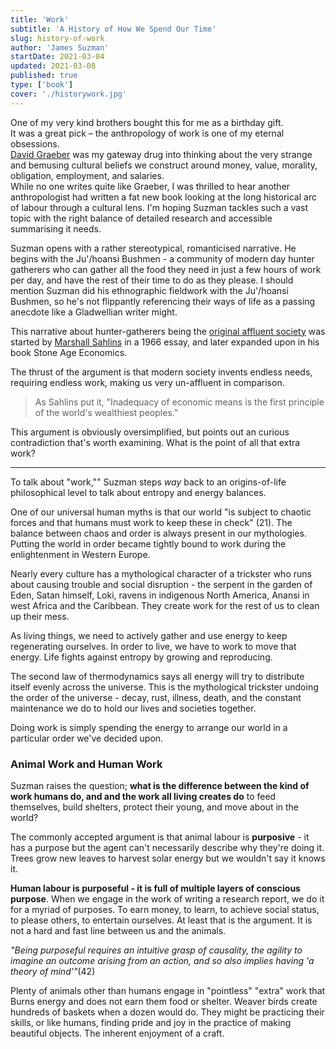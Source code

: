 ```yaml
---
title: 'Work'
subtitle: 'A History of How We Spend Our Time'
slug: history-of-work
author: 'James Suzman'
startDate: 2021-03-04
updated: 2021-03-08
published: true
type: ['book']
cover: './historywork.jpg'
---
```


<ReadingContext url="https://www.librarything.com/work/25361616">

One of my very kind brothers bought this for me as a birthday gift.  
It was a great pick – the anthropology of work is one of my eternal obsessions.  
[David Graeber](https://en.wikipedia.org/wiki/David_Graeber) was my gateway drug into thinking about the very strange and bemusing cultural beliefs we construct around money, value, morality, obligation, employment, and salaries.  
While no one writes quite like Graeber, I was thrilled to hear another anthropologist had written a fat new book looking at the long historical arc of labour through a cultural lens. I'm hoping Suzman tackles such a vast topic with the right balance of detailed research and accessible summarising it needs.    

</ReadingContext>


Suzman opens with a rather stereotypical, romanticised narrative. He begins with the Ju'/hoansi Bushmen - a community of modern day hunter gatherers who can gather all the food they need in just a few hours of work per day, and have the rest of their time to do as they please. <Footnote idName={1}>I should mention Suzman did his ethnographic fieldwork with the Ju'/hoansi Bushmen, so he's not flippantly referencing their ways of life as a passing anecdote like a Gladwellian writer might.</Footnote>

This narrative about hunter-gatherers being the [original affluent society](https://en.wikipedia.org/wiki/Original_affluent_society) was started by [Marshall Sahlins](https://en.wikipedia.org/wiki/Marshall_Sahlins) in a 1966 essay, and later expanded upon in his book Stone Age Economics. 

The thrust of the argument is that modern society invents endless needs, requiring endless work, making us very un-affluent in comparison.

> As Sahlins put it, "Inadequacy of economic means is the first principle of the world's wealthiest peoples."

This argument is obviously oversimplified, but points out an curious contradiction that's worth examining. What is the point of all that extra work?

---

To talk about "work,"" Suzman steps _way_ back to an origins-of-life philosophical level to talk about entropy and energy balances.

One of our universal human myths is that our world "is subject to chaotic forces and that humans must work to keep these in check" (21). The balance between chaos and order is always present in our mythologies. Putting the world in order became tightly bound to work during the enlightenment in Western Europe.

Nearly every culture has a mythological character of a trickster who runs about causing trouble and social disruption - the serpent in the garden of Eden, Satan himself, Loki, ravens in indigenous North America, Anansi in west Africa and the Caribbean. They create work for the rest of us to clean up their mess.

As living things, we need to actively gather and use energy to keep regenerating ourselves. In order to live, we have to work to move that energy. Life fights against entropy by growing and reproducing.

The second law of thermodynamics says all energy will try to distribute itself evenly across the universe. This is the mythological trickster undoing the order of the universe - decay, rust, illness, death, and the constant maintenance we do to hold our lives and societies together.

Doing work is simply spending the energy to arrange our world in a particular order we've decided upon. 

### Animal Work and Human Work

Suzman raises the question; **what is the difference between the kind of work humans do, and and the work all living creates do** to feed themselves, build shelters, protect their young, and move about in the world?

The commonly accepted argument is that animal labour is __purposive__ - it has a purpose but the agent can't necessarily describe why they're doing it. Trees grow new leaves to harvest solar energy but we wouldn't say it knows it.

**Human labour is purposeful - it is full of multiple layers of conscious purpose**. When we engage in the work of writing a research report, we do it for a myriad of purposes. To earn money, to learn, to achieve social status, to please others, to entertain ourselves. At least that is the argument. It is not a hard and fast line between us and the animals.

_"Being purposeful requires an intuitive grasp of causality, the agility to imagine an outcome arising from an action, and so also implies having 'a theory of mind'"_(42)

Plenty of animals other than humans engage in "pointless" "extra" work that Burns energy and does not earn them food or shelter. Weaver birds create hundreds of baskets when a dozen would do. They might be practicing their skills, or like humans, finding pride and joy in the practice of making beautiful objects. The inherent enjoyment of a craft.
